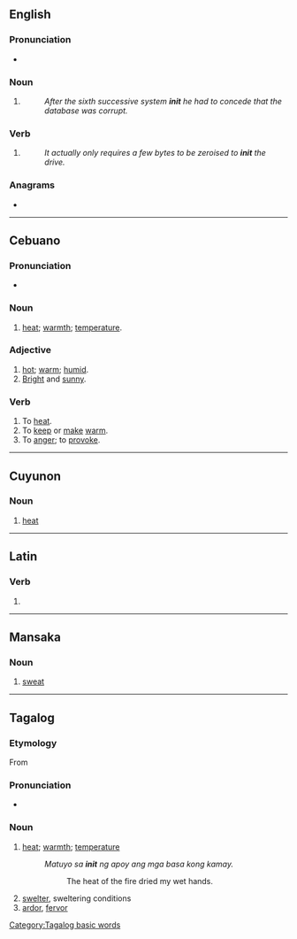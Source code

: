{{also|innit}}
==English==

===Pronunciation===
* {{audio|en|en-uk-init.ogg|Audio (UK)}}

===Noun===
{{en-noun}}

# {{lb|en|computing}} {{abbreviation of|en|initialisation}}
#: ''After the sixth successive system '''init''' he had to concede that the database was corrupt.''

===Verb===
{{en-verb}}

# {{lb|en|computing}} {{abbreviation of|en|initialize}}
#: ''It actually only requires a few bytes to be zeroised to '''init''' the drive.''

===Anagrams===
* {{anagrams|en|a=iint|Inti|inti}}

----

==Cebuano==

===Pronunciation===
* {{hyphenation|ceb|i|nit}}

===Noun===
{{head|ceb|noun}}

# [[heat]]; [[warmth]]; [[temperature]].

===Adjective===
{{head|ceb|adjective}}

# [[hot]]; [[warm]]; [[humid]].
# [[bright|Bright]] and [[sunny]].

===Verb===
{{head|ceb|verb}}

# To [[heat]].
# To [[keep]] or [[make]] [[warm]].
# To [[anger]]; to [[provoke]].

----

==Cuyunon==

===Noun===
{{head|cyo|noun}}

# [[heat]]

----

==Latin==

===Verb===
{{la-verb-form|init}}

# {{inflection of|la|ineō||3|s|pres|actv|indc}}

----

==Mansaka==

===Noun===
{{head|msk|noun}}

# [[sweat]]

----

==Tagalog==

===Etymology===
From {{der|tl|map-pro|*qaŋet}}

===Pronunciation===
* {{IPA|tl|/ˈʔi.nit/}}

===Noun===
{{head|tl|noun}}

# [[heat]]; [[warmth]]; [[temperature]]
#: ''Matuyo sa '''init''' ng apoy ang mga basa kong kamay.''
#:: The heat of the fire dried my wet hands.
# [[swelter]], sweltering conditions
# [[ardor]], [[fervor]]

[[Category:Tagalog basic words]]
{{topics|tl|Energy}}